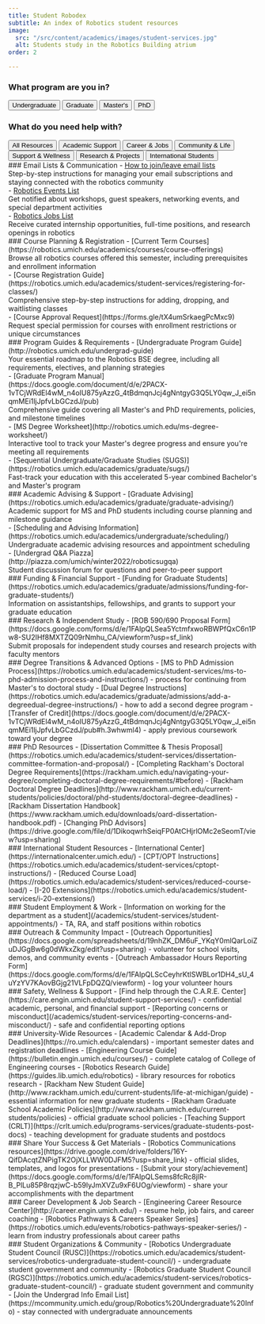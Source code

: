 ```yaml
---
title: Student Robodex
subtitle: An index of Robotics student resources
image:
  src: "/src/content/academics/images/student-services.jpg"
  alt: Students study in the Robotics Building atrium
order: 2

---
```


<div class="filter-section bg-white/90 dark:bg-gray-800/90 backdrop-blur-sm rounded-lg p-6 mb-6 border border-gray-200 dark:border-gray-700">
  
  <div class="mb-6">
    <h3 class="text-lg font-semibold mb-3 text-umichblue dark:text-maize">What program are you in?</h3>
    <div class="flex flex-wrap gap-3">
      <button class="filter-btn bg-white/80 dark:bg-gray-800/80 text-gray-700 dark:text-gray-300 px-4 py-2 rounded-full text-sm font-medium shadow-md backdrop-blur-sm border border-gray-200 dark:border-gray-600 transition-all duration-200 hover:bg-maize hover:text-umichblue" data-filter="undergraduate">Undergraduate</button>
      <button class="filter-btn bg-white/80 dark:bg-gray-800/80 text-gray-700 dark:text-gray-300 px-4 py-2 rounded-full text-sm font-medium shadow-md backdrop-blur-sm border border-gray-200 dark:border-gray-600 transition-all duration-200 hover:bg-maize hover:text-umichblue" data-filter="graduate">Graduate</button>
      <button class="filter-btn bg-white/80 dark:bg-gray-800/80 text-gray-700 dark:text-gray-300 px-4 py-2 rounded-full text-sm font-medium shadow-md backdrop-blur-sm border border-gray-200 dark:border-gray-600 transition-all duration-200 hover:bg-maize hover:text-umichblue" data-filter="masters">Master's</button>
      <button class="filter-btn bg-white/80 dark:bg-gray-800/80 text-gray-700 dark:text-gray-300 px-4 py-2 rounded-full text-sm font-medium shadow-md backdrop-blur-sm border border-gray-200 dark:border-gray-600 transition-all duration-200 hover:bg-maize hover:text-umichblue" data-filter="phd">PhD</button>
    </div>
  </div>

  <div class="mb-4">
    <h3 class="text-lg font-semibold mb-3 text-umichblue dark:text-maize">What do you need help with?</h3>
    <div class="flex flex-wrap gap-3 mb-4">
      <button class="filter-btn bg-white/80 dark:bg-gray-800/80 text-gray-700 dark:text-gray-300 px-4 py-2 rounded-full text-sm font-medium shadow-md backdrop-blur-sm border border-gray-200 dark:border-gray-600 transition-all duration-200 hover:bg-maize hover:text-umichblue" data-filter="all">All Resources</button>
      <button class="filter-btn bg-white/80 dark:bg-gray-800/80 text-gray-700 dark:text-gray-300 px-4 py-2 rounded-full text-sm font-medium shadow-md backdrop-blur-sm border border-gray-200 dark:border-gray-600 transition-all duration-200 hover:bg-maize hover:text-umichblue" data-filter="academic">Academic Support</button>
      <button class="filter-btn bg-white/80 dark:bg-gray-800/80 text-gray-700 dark:text-gray-300 px-4 py-2 rounded-full text-sm font-medium shadow-md backdrop-blur-sm border border-gray-200 dark:border-gray-600 transition-all duration-200 hover:bg-maize hover:text-umichblue" data-filter="career">Career & Jobs</button>
      <button class="filter-btn bg-white/80 dark:bg-gray-800/80 text-gray-700 dark:text-gray-300 px-4 py-2 rounded-full text-sm font-medium shadow-md backdrop-blur-sm border border-gray-200 dark:border-gray-600 transition-all duration-200 hover:bg-maize hover:text-umichblue" data-filter="community">Community & Life</button>
      <button class="filter-btn bg-white/80 dark:bg-gray-800/80 text-gray-700 dark:text-gray-300 px-4 py-2 rounded-full text-sm font-medium shadow-md backdrop-blur-sm border border-gray-200 dark:border-gray-600 transition-all duration-200 hover:bg-maize hover:text-umichblue" data-filter="support">Support & Wellness</button>
      <button class="filter-btn bg-white/80 dark:bg-gray-800/80 text-gray-700 dark:text-gray-300 px-4 py-2 rounded-full text-sm font-medium shadow-md backdrop-blur-sm border border-gray-200 dark:border-gray-600 transition-all duration-200 hover:bg-maize hover:text-umichblue" data-filter="research">Research & Projects</button>
      <button class="filter-btn bg-white/80 dark:bg-gray-800/80 text-gray-700 dark:text-gray-300 px-4 py-2 rounded-full text-sm font-medium shadow-md backdrop-blur-sm border border-gray-200 dark:border-gray-600 transition-all duration-200 hover:bg-maize hover:text-umichblue" data-filter="international">International Students</button>
    </div>
  </div>
  
</div>

<div class="masonry-container lg:columns-2 lg:gap-6">

<div class="resource-card surface rounded-lg p-6 mb-6 break-inside-avoid" data-categories="all community career undergraduate graduate masters phd international">
### Email Lists & Communication
- <a href="https://documentation.its.umich.edu/node/352#JoinResign" title="joining">How to join/leave email lists</a>
  <div class="description-text">Step-by-step instructions for managing your email subscriptions and staying connected with the robotics community</div>
- <a href="https://mcommunity.umich.edu/group/Robotics%20Events" title="Robotics Events">Robotics Events List</a>
  <div class="description-text">Get notified about workshops, guest speakers, networking events, and special department activities</div>
- <a href="https://mcommunity.umich.edu/group/Robotics%20Jobs" title="Robotics Jobs">Robotics Jobs List</a>
  <div class="description-text">Receive curated internship opportunities, full-time positions, and research openings in robotics</div>
</div>

<div class="resource-card surface rounded-lg p-6 mb-6 break-inside-avoid" data-categories="all academic undergraduate graduate masters phd">
### Course Planning & Registration
- [Current Term Courses](https://robotics.umich.edu/academics/courses/course-offerings)
  <div class="description-text">Browse all robotics courses offered this semester, including prerequisites and enrollment information</div>
- [Course Registration Guide](https://robotics.umich.edu/academics/student-services/registering-for-classes/)
  <div class="description-text">Comprehensive step-by-step instructions for adding, dropping, and waitlisting classes</div>
- [Course Approval Request](https://forms.gle/tX4umSrkaegPcMxc9)
  <div class="description-text">Request special permission for courses with enrollment restrictions or unique circumstances</div>
</div>

<div class="resource-card surface rounded-lg p-6 mb-6 break-inside-avoid" data-categories="all academic undergraduate graduate masters phd">
### Program Guides & Requirements
- [Undergraduate Program Guide](http://robotics.umich.edu/undergrad-guide)
  <div class="description-text">Your essential roadmap to the Robotics BSE degree, including all requirements, electives, and planning strategies</div>
- [Graduate Program Manual](https://docs.google.com/document/d/e/2PACX-1vTCjWRdEl4wM_n4oIU875yAzzG_4tBdmqnJcj4gNntgyG3Q5LY0qw_J_ei5nqmMEi1ljJpfvLbGCzdJ/pub)
  <div class="description-text">Comprehensive guide covering all Master's and PhD requirements, policies, and milestone timelines</div>
- [MS Degree Worksheet](http://robotics.umich.edu/ms-degree-worksheet/)
  <div class="description-text">Interactive tool to track your Master's degree progress and ensure you're meeting all requirements</div>
- [Sequential Undergraduate/Graduate Studies (SUGS)](https://robotics.umich.edu/academics/graduate/sugs/)
  <div class="description-text">Fast-track your education with this accelerated 5-year combined Bachelor's and Master's program</div>
</div>

<div class="resource-card surface rounded-lg p-6 mb-6 break-inside-avoid" data-categories="all academic undergraduate graduate masters phd">
### Academic Advising & Support
- [Graduate Advising](https://robotics.umich.edu/academics/graduate/graduate-advising/)
  <div class="description-text">Academic support for MS and PhD students including course planning and milestone guidance</div>
- [Scheduling and Advising Information](https://robotics.umich.edu/academics/undergraduate/scheduling/)
  <div class="description-text">Undergraduate academic advising resources and appointment scheduling</div>
- [Undergrad Q&A Piazza](http://piazza.com/umich/winter2022/roboticsugqa)
  <div class="description-text">Student discussion forum for questions and peer-to-peer support</div>
</div>

<div class="resource-card surface rounded-lg p-6 mb-6 break-inside-avoid" data-categories="all support graduate masters phd">
### Funding & Financial Support
- [Funding for Graduate Students](https://robotics.umich.edu/academics/graduate/admissions/funding-for-graduate-students/)
  <div class="description-text">Information on assistantships, fellowships, and grants to support your graduate education</div>
</div>

<div class="resource-card surface rounded-lg p-6 mb-6 break-inside-avoid" data-categories="all research academic graduate masters phd">
### Research & Independent Study
- [ROB 590/690 Proposal Form](https://docs.google.com/forms/d/e/1FAIpQLSea5YctmfxwoRBWPfQxC6n1Pw8-SU2IHf8MXTZQ09rNmhu_CA/viewform?usp=sf_link)
  <div class="description-text">Submit proposals for independent study courses and research projects with faculty mentors</div>
</div>

<div class="resource-card surface rounded-lg p-6 mb-6 break-inside-avoid" data-categories="all academic graduate masters phd">
### Degree Transitions & Advanced Options
- [MS to PhD Admission Process](https://robotics.umich.edu/academics/student-services/ms-to-phd-admission-process-and-instructions/) - process for continuing from Master's to doctoral study
- [Dual Degree Instructions](https://robotics.umich.edu/academics/graduate/admissions/add-a-degreedual-degree-instructions/) - how to add a second degree program
- [Transfer of Credit](https://docs.google.com/document/d/e/2PACX-1vTCjWRdEl4wM_n4oIU875yAzzG_4tBdmqnJcj4gNntgyG3Q5LY0qw_J_ei5nqmMEi1ljJpfvLbGCzdJ/pub#h.3whwml4) - apply previous coursework toward your degree
</div>

<div class="resource-card surface rounded-lg p-6 mb-6 break-inside-avoid" data-categories="all graduate phd">
### PhD Resources
- [Dissertation Committee & Thesis Proposal](https://robotics.umich.edu/academics/student-services/dissertation-committee-formation-and-proposal/)
- [Completing Rackham's Doctoral Degree Requirements](https://rackham.umich.edu/navigating-your-degree/completing-doctoral-degree-requirements/#before)
- [Rackham Doctoral Degree Deadlines](http://www.rackham.umich.edu/current-students/policies/doctoral/phd-students/doctoral-degree-deadlines)
- [Rackham Dissertation Handbook](https://www.rackham.umich.edu/downloads/oard-dissertation-handbook.pdf) 
- [Changing PhD Advisors](https://drive.google.com/file/d/1DikoqwrhSeiqFP0AtCHjrlOMc2eSeomT/view?usp=sharing)
</div>

<div class="resource-card surface rounded-lg p-6 mb-6 break-inside-avoid" data-categories="all undergraduate graduate masters phd international">
### International Student Resources
- [International Center](https://internationalcenter.umich.edu/)
- [CPT/OPT Instructions](https://robotics.umich.edu/academics/student-services/cptopt-instructions/)
- [Reduced Course Load](https://robotics.umich.edu/academics/student-services/reduced-course-load/)
- [I-20 Extensions](https://robotics.umich.edu/academics/student-services/i-20-extensions/)
</div>

<div class="resource-card surface rounded-lg p-6 mb-6 break-inside-avoid" data-categories="all career community undergraduate graduate masters phd">
### Student Employment & Work
- [Information on working for the department as a student](/academics/student-services/student-appointments/) - TA, RA, and staff positions within robotics
</div>

<div class="resource-card surface rounded-lg p-6 mb-6 break-inside-avoid" data-categories="all community undergraduate graduate masters phd">
### Outreach & Community Impact
- [Outreach Opportunities](https://docs.google.com/spreadsheets/d/19nhZK_DM6uF_YKqY0mlQarLoiZuDJGgBw6g0dWkxZkg/edit?usp=sharing) - volunteer for school visits, demos, and community events
- [Outreach Ambassador Hours Reporting Form](https://docs.google.com/forms/d/e/1FAIpQLScCeyhrKtlSWBLor1DH4_sU_4uYzYV7KAovBGjg21VLFpDQZQ/viewform) - log your volunteer hours
</div>

<div class="resource-card surface rounded-lg p-6 mb-6 break-inside-avoid" data-categories="all support undergraduate graduate masters phd international">
### Safety, Wellness & Support
- [Find help through the C.A.R.E. Center](https://care.engin.umich.edu/student-support-services/) - confidential academic, personal, and financial support
- [Reporting concerns or misconduct](/academics/student-services/reporting-concerns-and-misconduct/) - safe and confidential reporting options
</div>

<div class="resource-card surface rounded-lg p-6 mb-6 break-inside-avoid" data-categories="all academic support undergraduate graduate masters phd">
### University-Wide Resources
- [Academic Calendar & Add-Drop Deadlines](https://ro.umich.edu/calendars) - important semester dates and registration deadlines
- [Engineering Course Guide](https://bulletin.engin.umich.edu/courses/) - complete catalog of College of Engineering courses
- [Robotics Research Guide](https://guides.lib.umich.edu/robotics) - library resources for robotics research
- [Rackham New Student Guide](http://www.rackham.umich.edu/current-students/life-at-michigan/guide) - essential information for new graduate students
- [Rackham Graduate School Academic Policies](http://www.rackham.umich.edu/current-students/policies) - official graduate school policies
- [Teaching Support (CRLT)](https://crlt.umich.edu/programs-services/graduate-students-post-docs) - teaching development for graduate students and postdocs
</div>

<div class="resource-card surface rounded-lg p-6 mb-6 break-inside-avoid" data-categories="all community undergraduate graduate masters phd">
### Share Your Success & Get Materials
- [Robotics Communications resources](https://drive.google.com/drive/folders/16Y-QifDAcqtZNPigTK2OjXLLWW0DJFM5?usp=share_link) - official slides, templates, and logos for presentations
- [Submit your story/achievement](https://docs.google.com/forms/d/e/1FAIpQLSems8fcRc8jlR-B_PlLu85P8rqzjwC-b59lyJmXVZu9xF6UOg/viewform) - share your accomplishments with the department
</div>

<div class="resource-card surface rounded-lg p-6 mb-6 break-inside-avoid" data-categories="all career undergraduate graduate masters phd">
### Career Development & Job Search
- [Engineering Career Resource Center](http://career.engin.umich.edu/) - resume help, job fairs, and career coaching
- [Robotics Pathways & Careers Speaker Series](https://robotics.umich.edu/events/robotics-pathways-speaker-series/) - learn from industry professionals about career paths
</div>  

<div class="resource-card surface rounded-lg p-6 mb-6 break-inside-avoid" data-categories="all community undergraduate graduate masters phd">
### Student Organizations & Community
- [Robotics Undergraduate Student Council (RUSC)](https://robotics.umich.edu/academics/student-services/robotics-undergraduate-student-council/) - undergraduate student government and community
- [Robotics Graduate Student Council (RGSC)](https://robotics.umich.edu/academics/student-services/robotics-graduate-student-council/) - graduate student government and community
- [Join the Undergrad Info Email List](https://mcommunity.umich.edu/group/Robotics%20Undergraduate%20Info) - stay connected with undergraduate announcements
</div>

</div>

<ResourceFilter />